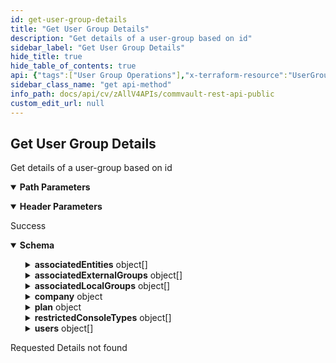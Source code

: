 ```yaml
---
id: get-user-group-details
title: "Get User Group Details"
description: "Get details of a user-group based on id"
sidebar_label: "Get User Group Details"
hide_title: true
hide_table_of_contents: true
api: {"tags":["User Group Operations"],"x-terraform-resource":"UserGroup","x-terraform-query":"?additionalproperties=true","parameters":[{"name":"userGroupId","x-terraform-id":true,"in":"path","description":"Id of the user-group whose details have to be fetched","required":true,"schema":{"type":"integer","format":"int32"}},{"name":"mode","in":"header","schema":{"enum":["EdgeMode"]}}],"responses":{"200":{"description":"Success","content":{"application/json":{"schema":{"properties":{"GUID":{"type":"string"},"allowMultipleCompanyMembers":{"default":false,"description":"This property denotes that addition of users/groups from child companies is allowed. Only applicable for commcell and reseller company group.","type":"boolean"},"associatedEntities":{"items":{"description":"Used to provide the entities associated.","properties":{"id":{"format":"int32","type":"integer"},"name":{"type":"string"},"permissionList":{"description":"List of permissions associated with the entity. Either categoryId and categoryName or permissionId and permissionName will be returned. If categoryId or categoryName is returned, all the corresponding permissions in the category are associated with the entity.","properties":{"categoryId":{"format":"int32","type":"integer"},"categoryName":{"type":"string"},"exclude":{"description":"Flag to specify if this is included permission or excluded permission.","type":"boolean"},"permissionId":{"format":"int32","type":"integer"},"permissionName":{"type":"string"},"type":{"description":"Returns the type of association.","enum":["ALL_CATEGORIES","CATEGORY_ENTITY","PERMISSION_ENTITY"],"type":"string"}},"type":"object"},"role":{"properties":{"id":{"format":"int32","type":"integer","x-terraform-omitempty":true,"x-terraform-set-key":true},"name":{"nullable":true,"type":"string"}},"type":"object"},"type":{"description":"type of entities associated.","type":"string"}},"type":"object"},"type":"array"},"associatedExternalGroups":{"items":{"properties":{"id":{"format":"int32","type":"integer","x-terraform-omitempty":true,"x-terraform-set-key":true},"name":{"nullable":true,"type":"string"}},"type":"object"},"type":"array"},"associatedLocalGroups":{"items":{"properties":{"id":{"format":"int32","type":"integer","x-terraform-omitempty":true,"x-terraform-set-key":true},"name":{"nullable":true,"type":"string"}},"type":"object"},"type":"array"},"azureGUID":{"description":"Azure Object ID used to link this user group to Azure AD group and manage group membership of the user during SAML login","type":"string"},"company":{"properties":{"id":{"format":"int32","type":"integer","x-terraform-omitempty":true,"x-terraform-set-key":true},"name":{"nullable":true,"type":"string"}},"type":"object"},"description":{"type":"string"},"eligibleToAllowMultipleCompanyMembers":{"description":"Read only property. Denotes if the group is eligible for allowMultipleCompanyMembers","readOnly":true,"type":"boolean"},"email":{"description":"Returns if there is a email ID associated with the usergroup.","type":"string"},"enableLocalAuthentication":{"description":"Allows two-factor authentication to be enabled for the specific types of usergroups. it can be turned on or off based on user preferences. There will be usergroups that will not have this option.","enum":["ON","OFF","DISABLED_AT_COMPANY"],"type":"string"},"enableTwoFactorAuthentication":{"description":"Allows two-factor authentication to be enabled for the specific types of usergroups. it can be turned on or off based on user preferences. There will be usergroups that will not have this option.","enum":["ON","OFF","DISABLED_AT_COMPANY"],"type":"string"},"enabled":{"description":"Returns if the user group is enabled or disabled","type":"boolean"},"enforceFSQuota":{"type":"boolean"},"id":{"type":"string","x-terraform-id":true},"laptopAdmins":{"description":"When set to true, users in this group cannot activate or be set as server owner","type":"boolean"},"name":{"type":"string"},"plan":{"properties":{"id":{"format":"int32","type":"integer","x-terraform-omitempty":true,"x-terraform-set-key":true},"name":{"nullable":true,"type":"string"}},"type":"object"},"quotaLimitInGB":{"format":"int32","type":"integer"},"restrictedConsoleTypes":{"items":{"description":"This property is listing restricted consoles. If the restricted console is inherited from parent, parent name and id will be listed along with restricted console.","properties":{"consoleType":{"description":"This is console type","enum":["COMMANDCENTER","WEBCONSOLE","COMMCELLCONSOLE","API","MOBILE"],"type":"string"},"parent":{"properties":{"id":{"format":"int32","type":"integer"},"name":{"type":"string"},"type":{"type":"string"}},"type":"object","x-terraform-include":false}},"title":"RestrictedConsoleTypes","type":"object"},"type":"array","x-terraform-function":"handler.GetConsoleTypes","x-terraform-mapping":"restrictConsoleTypes"},"serviceType":{"description":"The values that are returned by serviceType are- 0(unknown),1(commserver users),2(Active directory users),3(domino directory service users),4(hosted exchange users),5(company users),12(dummy domain users)","enum":["UNKNOWN","COMMSERVE","ACTIVE_DIRECTORY","DOMINO_DIRECTORTY_SERVICE","HOSTED_EXCHANGE","ORGANIZATIONS","DUMMY_DOMAIN"],"format":"","type":"string"},"showAzureGuidOption":{"description":"Read only property. Denotes if the group is eligible to have Azure Object ID property","readOnly":true,"type":"boolean"},"users":{"description":"Returns list of users that are associated with this userGroup","items":{"properties":{"id":{"format":"int32","type":"integer","x-terraform-omitempty":true,"x-terraform-set-key":true},"name":{"nullable":true,"type":"string"}},"type":"object"},"type":"array"}},"type":"object"}}}},"404":{"description":"Requested Details not found"}},"operationId":"GetUserGroupDetails","description":"Get details of a user-group based on id","method":"get","path":"/V4/UserGroup/{userGroupId}","servers":[{"url":"http://{hostname}/webconsole/api","variables":{"hostname":{"default":"localhost","description":"Webconsole"}}}],"securitySchemes":{"token":{"in":"header","name":"Authtoken","type":"apiKey"}},"info":{"version":"1.0.0","contact":{},"description":"## Welcome\n\nWelcome to Commvault's Rest APIs. You can explore our APIs in [Postman](https://getpostman.com) using the predefined requests we created\n\nThe current version of this documentation is **Commvault Platform Release 2022E**.\n\nYou can access LTS documentation here:\n\n[Feature Release 11.20](https://documenter.getpostman.com/view/2046098/UVR7KoPJ)\n\n[Feature Release 11.24](https://documenter.getpostman.com/view/2046098/UVR7KoPL)\n\nFor more V2 and Latest APIs, please visit your API Explorer page.  \n[*More Details*](http://documentation.commvault.com/commvault/v11/article?p=107350_1.htm)\n\n## Setup\n\nTo get started, [create an environment in Postman](https://www.getpostman.com/docs/environments), select that environment, and set your environment variables by entering necessary values in the `0 - Setup/Environment Setup` pre-request script ([documentation on pre-request scripts](http://www.getpostman.com/docs/pre_request_scripts)). Also, Some of our calls might have dependencies. `GET`/`PUT`/`DELETE` may only work after an item is created with a `POST`.\n\nThe same set of APIs can be used for both XML and JSON. If you want to get equivalent JSON for the XML, use our [API](https://api.commvault.com/#fe2fa795-dd7c-4416-857d-75704b52be8c) for conversion.\n\n**Note:** Swagger Documentation for V2/Latest APIs are present in the following URL:  \n`{ServerURL}/sandbox/apiexplorer`\n\n[*More Details*](http://documentation.commvault.com/commvault/v11/article?p=45551.htm)","title":"Commvault Rest API - Public"},"postman":{"name":"Get User Group Details","description":{"content":"Get details of a user-group based on id","type":"text/plain"},"url":{"path":["V4","UserGroup",":userGroupId"],"host":["{{baseUrl}}"],"query":[],"variable":[{"disabled":false,"description":{"content":"(Required) Id of the user-group whose details have to be fetched","type":"text/plain"},"type":"any","value":"","key":"userGroupId"}]},"header":[{"disabled":false,"description":{"content":"","type":"text/plain"},"key":"mode","value":""},{"key":"Accept","value":"application/json"}],"method":"GET"}}
sidebar_class_name: "get api-method"
info_path: docs/api/cv/zAllV4APIs/commvault-rest-api-public
custom_edit_url: null
---
```



## Get User Group Details



Get details of a user-group based on id

<details style={{"marginBottom":"1rem"}} data-collapsed={false} open={true}><summary style={{}}><strong>Path Parameters</strong></summary><div><ul><ParamsItem className={"paramsItem"} param={{"name":"userGroupId","x-terraform-id":true,"in":"path","description":"Id of the user-group whose details have to be fetched","required":true,"schema":{"type":"integer","format":"int32"}}}></ParamsItem></ul></div></details><details style={{"marginBottom":"1rem"}} data-collapsed={false} open={true}><summary style={{}}><strong>Header Parameters</strong></summary><div><ul><ParamsItem className={"paramsItem"} param={{"name":"mode","in":"header","schema":{"enum":["EdgeMode"]}}}></ParamsItem></ul></div></details><div><ApiTabs><TabItem label={"200"} value={"200"}><div>

Success

</div><div><MimeTabs schemaType={"response"}><TabItem label={"application/json"} value={"application/json"}><SchemaTabs><TabItem label={"Schema"} value={"Schema"}><details style={{}} data-collapsed={false} open={true}><summary style={{"textAlign":"left"}}><strong>Schema</strong></summary><div style={{"textAlign":"left","marginLeft":"1rem"}}></div><ul style={{"marginLeft":"1rem"}}><SchemaItem collapsible={false} name={"GUID"} required={false} deprecated={undefined} schemaDescription={undefined} schemaName={"string"} qualifierMessage={undefined} defaultValue={undefined}></SchemaItem><SchemaItem collapsible={false} name={"allowMultipleCompanyMembers"} required={false} deprecated={undefined} schemaDescription={"This property denotes that addition of users/groups from child companies is allowed. Only applicable for commcell and reseller company group."} schemaName={"boolean"} qualifierMessage={undefined} defaultValue={false}></SchemaItem><SchemaItem collapsible={true} className={"schemaItem"}><details style={{}}><summary style={{}}><strong>associatedEntities</strong><span style={{"opacity":"0.6"}}> object[]</span></summary><div style={{"marginLeft":"1rem"}}><SchemaItem collapsible={false} name={"id"} required={false} deprecated={undefined} schemaDescription={undefined} schemaName={"int32"} qualifierMessage={undefined} defaultValue={undefined}></SchemaItem><SchemaItem collapsible={false} name={"name"} required={false} deprecated={undefined} schemaDescription={undefined} schemaName={"string"} qualifierMessage={undefined} defaultValue={undefined}></SchemaItem><SchemaItem collapsible={true} className={"schemaItem"}><details style={{}}><summary style={{}}><strong>permissionList</strong><span style={{"opacity":"0.6"}}> object</span></summary><div style={{"marginLeft":"1rem"}}><div style={{"marginTop":".5rem","marginBottom":".5rem"}}>

List of permissions associated with the entity. Either categoryId and categoryName or permissionId and permissionName will be returned. If categoryId or categoryName is returned, all the corresponding permissions in the category are associated with the entity.

</div><SchemaItem collapsible={false} name={"categoryId"} required={false} deprecated={undefined} schemaDescription={undefined} schemaName={"int32"} qualifierMessage={undefined} defaultValue={undefined}></SchemaItem><SchemaItem collapsible={false} name={"categoryName"} required={false} deprecated={undefined} schemaDescription={undefined} schemaName={"string"} qualifierMessage={undefined} defaultValue={undefined}></SchemaItem><SchemaItem collapsible={false} name={"exclude"} required={false} deprecated={undefined} schemaDescription={"Flag to specify if this is included permission or excluded permission."} schemaName={"boolean"} qualifierMessage={undefined} defaultValue={undefined}></SchemaItem><SchemaItem collapsible={false} name={"permissionId"} required={false} deprecated={undefined} schemaDescription={undefined} schemaName={"int32"} qualifierMessage={undefined} defaultValue={undefined}></SchemaItem><SchemaItem collapsible={false} name={"permissionName"} required={false} deprecated={undefined} schemaDescription={undefined} schemaName={"string"} qualifierMessage={undefined} defaultValue={undefined}></SchemaItem><SchemaItem collapsible={false} name={"type"} required={false} deprecated={undefined} schemaDescription={"Returns the type of association."} schemaName={"string"} qualifierMessage={"**Possible values:** [`ALL_CATEGORIES`, `CATEGORY_ENTITY`, `PERMISSION_ENTITY`]"} defaultValue={undefined}></SchemaItem></div></details></SchemaItem><SchemaItem collapsible={true} className={"schemaItem"}><details style={{}}><summary style={{}}><strong>role</strong><span style={{"opacity":"0.6"}}> object</span></summary><div style={{"marginLeft":"1rem"}}><SchemaItem collapsible={false} name={"id"} required={false} deprecated={undefined} schemaDescription={undefined} schemaName={"int32"} qualifierMessage={undefined} defaultValue={undefined}></SchemaItem><SchemaItem collapsible={false} name={"name"} required={false} deprecated={undefined} schemaDescription={undefined} schemaName={"string"} qualifierMessage={undefined} defaultValue={undefined}></SchemaItem></div></details></SchemaItem><SchemaItem collapsible={false} name={"type"} required={false} deprecated={undefined} schemaDescription={"type of entities associated."} schemaName={"string"} qualifierMessage={undefined} defaultValue={undefined}></SchemaItem></div></details></SchemaItem><SchemaItem collapsible={true} className={"schemaItem"}><details style={{}}><summary style={{}}><strong>associatedExternalGroups</strong><span style={{"opacity":"0.6"}}> object[]</span></summary><div style={{"marginLeft":"1rem"}}><SchemaItem collapsible={false} name={"id"} required={false} deprecated={undefined} schemaDescription={undefined} schemaName={"int32"} qualifierMessage={undefined} defaultValue={undefined}></SchemaItem><SchemaItem collapsible={false} name={"name"} required={false} deprecated={undefined} schemaDescription={undefined} schemaName={"string"} qualifierMessage={undefined} defaultValue={undefined}></SchemaItem></div></details></SchemaItem><SchemaItem collapsible={true} className={"schemaItem"}><details style={{}}><summary style={{}}><strong>associatedLocalGroups</strong><span style={{"opacity":"0.6"}}> object[]</span></summary><div style={{"marginLeft":"1rem"}}><SchemaItem collapsible={false} name={"id"} required={false} deprecated={undefined} schemaDescription={undefined} schemaName={"int32"} qualifierMessage={undefined} defaultValue={undefined}></SchemaItem><SchemaItem collapsible={false} name={"name"} required={false} deprecated={undefined} schemaDescription={undefined} schemaName={"string"} qualifierMessage={undefined} defaultValue={undefined}></SchemaItem></div></details></SchemaItem><SchemaItem collapsible={false} name={"azureGUID"} required={false} deprecated={undefined} schemaDescription={"Azure Object ID used to link this user group to Azure AD group and manage group membership of the user during SAML login"} schemaName={"string"} qualifierMessage={undefined} defaultValue={undefined}></SchemaItem><SchemaItem collapsible={true} className={"schemaItem"}><details style={{}}><summary style={{}}><strong>company</strong><span style={{"opacity":"0.6"}}> object</span></summary><div style={{"marginLeft":"1rem"}}><SchemaItem collapsible={false} name={"id"} required={false} deprecated={undefined} schemaDescription={undefined} schemaName={"int32"} qualifierMessage={undefined} defaultValue={undefined}></SchemaItem><SchemaItem collapsible={false} name={"name"} required={false} deprecated={undefined} schemaDescription={undefined} schemaName={"string"} qualifierMessage={undefined} defaultValue={undefined}></SchemaItem></div></details></SchemaItem><SchemaItem collapsible={false} name={"description"} required={false} deprecated={undefined} schemaDescription={undefined} schemaName={"string"} qualifierMessage={undefined} defaultValue={undefined}></SchemaItem><SchemaItem collapsible={false} name={"eligibleToAllowMultipleCompanyMembers"} required={false} deprecated={undefined} schemaDescription={"Read only property. Denotes if the group is eligible for allowMultipleCompanyMembers"} schemaName={"boolean"} qualifierMessage={undefined} defaultValue={undefined}></SchemaItem><SchemaItem collapsible={false} name={"email"} required={false} deprecated={undefined} schemaDescription={"Returns if there is a email ID associated with the usergroup."} schemaName={"string"} qualifierMessage={undefined} defaultValue={undefined}></SchemaItem><SchemaItem collapsible={false} name={"enableLocalAuthentication"} required={false} deprecated={undefined} schemaDescription={"Allows two-factor authentication to be enabled for the specific types of usergroups. it can be turned on or off based on user preferences. There will be usergroups that will not have this option."} schemaName={"string"} qualifierMessage={"**Possible values:** [`ON`, `OFF`, `DISABLED_AT_COMPANY`]"} defaultValue={undefined}></SchemaItem><SchemaItem collapsible={false} name={"enableTwoFactorAuthentication"} required={false} deprecated={undefined} schemaDescription={"Allows two-factor authentication to be enabled for the specific types of usergroups. it can be turned on or off based on user preferences. There will be usergroups that will not have this option."} schemaName={"string"} qualifierMessage={"**Possible values:** [`ON`, `OFF`, `DISABLED_AT_COMPANY`]"} defaultValue={undefined}></SchemaItem><SchemaItem collapsible={false} name={"enabled"} required={false} deprecated={undefined} schemaDescription={"Returns if the user group is enabled or disabled"} schemaName={"boolean"} qualifierMessage={undefined} defaultValue={undefined}></SchemaItem><SchemaItem collapsible={false} name={"enforceFSQuota"} required={false} deprecated={undefined} schemaDescription={undefined} schemaName={"boolean"} qualifierMessage={undefined} defaultValue={undefined}></SchemaItem><SchemaItem collapsible={false} name={"id"} required={false} deprecated={undefined} schemaDescription={undefined} schemaName={"string"} qualifierMessage={undefined} defaultValue={undefined}></SchemaItem><SchemaItem collapsible={false} name={"laptopAdmins"} required={false} deprecated={undefined} schemaDescription={"When set to true, users in this group cannot activate or be set as server owner"} schemaName={"boolean"} qualifierMessage={undefined} defaultValue={undefined}></SchemaItem><SchemaItem collapsible={false} name={"name"} required={false} deprecated={undefined} schemaDescription={undefined} schemaName={"string"} qualifierMessage={undefined} defaultValue={undefined}></SchemaItem><SchemaItem collapsible={true} className={"schemaItem"}><details style={{}}><summary style={{}}><strong>plan</strong><span style={{"opacity":"0.6"}}> object</span></summary><div style={{"marginLeft":"1rem"}}><SchemaItem collapsible={false} name={"id"} required={false} deprecated={undefined} schemaDescription={undefined} schemaName={"int32"} qualifierMessage={undefined} defaultValue={undefined}></SchemaItem><SchemaItem collapsible={false} name={"name"} required={false} deprecated={undefined} schemaDescription={undefined} schemaName={"string"} qualifierMessage={undefined} defaultValue={undefined}></SchemaItem></div></details></SchemaItem><SchemaItem collapsible={false} name={"quotaLimitInGB"} required={false} deprecated={undefined} schemaDescription={undefined} schemaName={"int32"} qualifierMessage={undefined} defaultValue={undefined}></SchemaItem><SchemaItem collapsible={true} className={"schemaItem"}><details style={{}}><summary style={{}}><strong>restrictedConsoleTypes</strong><span style={{"opacity":"0.6"}}> object[]</span></summary><div style={{"marginLeft":"1rem"}}><SchemaItem collapsible={false} name={"consoleType"} required={false} deprecated={undefined} schemaDescription={"This is console type"} schemaName={"string"} qualifierMessage={"**Possible values:** [`COMMANDCENTER`, `WEBCONSOLE`, `COMMCELLCONSOLE`, `API`, `MOBILE`]"} defaultValue={undefined}></SchemaItem><SchemaItem collapsible={true} className={"schemaItem"}><details style={{}}><summary style={{}}><strong>parent</strong><span style={{"opacity":"0.6"}}> object</span></summary><div style={{"marginLeft":"1rem"}}><SchemaItem collapsible={false} name={"id"} required={false} deprecated={undefined} schemaDescription={undefined} schemaName={"int32"} qualifierMessage={undefined} defaultValue={undefined}></SchemaItem><SchemaItem collapsible={false} name={"name"} required={false} deprecated={undefined} schemaDescription={undefined} schemaName={"string"} qualifierMessage={undefined} defaultValue={undefined}></SchemaItem><SchemaItem collapsible={false} name={"type"} required={false} deprecated={undefined} schemaDescription={undefined} schemaName={"string"} qualifierMessage={undefined} defaultValue={undefined}></SchemaItem></div></details></SchemaItem></div></details></SchemaItem><SchemaItem collapsible={false} name={"serviceType"} required={false} deprecated={undefined} schemaDescription={"The values that are returned by serviceType are- 0(unknown),1(commserver users),2(Active directory users),3(domino directory service users),4(hosted exchange users),5(company users),12(dummy domain users)"} schemaName={"string"} qualifierMessage={"**Possible values:** [`UNKNOWN`, `COMMSERVE`, `ACTIVE_DIRECTORY`, `DOMINO_DIRECTORTY_SERVICE`, `HOSTED_EXCHANGE`, `ORGANIZATIONS`, `DUMMY_DOMAIN`]"} defaultValue={undefined}></SchemaItem><SchemaItem collapsible={false} name={"showAzureGuidOption"} required={false} deprecated={undefined} schemaDescription={"Read only property. Denotes if the group is eligible to have Azure Object ID property"} schemaName={"boolean"} qualifierMessage={undefined} defaultValue={undefined}></SchemaItem><SchemaItem collapsible={true} className={"schemaItem"}><details style={{}}><summary style={{}}><strong>users</strong><span style={{"opacity":"0.6"}}> object[]</span></summary><div style={{"marginLeft":"1rem"}}><div style={{"marginTop":".5rem","marginBottom":".5rem"}}>

Returns list of users that are associated with this userGroup

</div><SchemaItem collapsible={false} name={"id"} required={false} deprecated={undefined} schemaDescription={undefined} schemaName={"int32"} qualifierMessage={undefined} defaultValue={undefined}></SchemaItem><SchemaItem collapsible={false} name={"name"} required={false} deprecated={undefined} schemaDescription={undefined} schemaName={"string"} qualifierMessage={undefined} defaultValue={undefined}></SchemaItem></div></details></SchemaItem></ul></details></TabItem><TabItem label={"Example (from schema)"} value={"Example (from schema)"}><ResponseSamples responseExample={"{\n  \"GUID\": \"string\",\n  \"allowMultipleCompanyMembers\": false,\n  \"associatedEntities\": [\n    {\n      \"id\": 0,\n      \"name\": \"string\",\n      \"permissionList\": {\n        \"categoryId\": 0,\n        \"categoryName\": \"string\",\n        \"exclude\": true,\n        \"permissionId\": 0,\n        \"permissionName\": \"string\",\n        \"type\": \"ALL_CATEGORIES\"\n      },\n      \"role\": {\n        \"id\": 0,\n        \"name\": \"string\"\n      },\n      \"type\": \"string\"\n    }\n  ],\n  \"associatedExternalGroups\": [\n    {\n      \"id\": 0,\n      \"name\": \"string\"\n    }\n  ],\n  \"associatedLocalGroups\": [\n    {\n      \"id\": 0,\n      \"name\": \"string\"\n    }\n  ],\n  \"azureGUID\": \"string\",\n  \"company\": {\n    \"id\": 0,\n    \"name\": \"string\"\n  },\n  \"description\": \"string\",\n  \"eligibleToAllowMultipleCompanyMembers\": true,\n  \"email\": \"string\",\n  \"enableLocalAuthentication\": \"ON\",\n  \"enableTwoFactorAuthentication\": \"ON\",\n  \"enabled\": true,\n  \"enforceFSQuota\": true,\n  \"id\": \"string\",\n  \"laptopAdmins\": true,\n  \"name\": \"string\",\n  \"plan\": {\n    \"id\": 0,\n    \"name\": \"string\"\n  },\n  \"quotaLimitInGB\": 0,\n  \"restrictedConsoleTypes\": [\n    {\n      \"consoleType\": \"COMMANDCENTER\",\n      \"parent\": {\n        \"id\": 0,\n        \"name\": \"string\",\n        \"type\": \"string\"\n      }\n    }\n  ],\n  \"serviceType\": \"UNKNOWN\",\n  \"showAzureGuidOption\": true,\n  \"users\": [\n    {\n      \"id\": 0,\n      \"name\": \"string\"\n    }\n  ]\n}"} language={"json"}></ResponseSamples></TabItem></SchemaTabs></TabItem></MimeTabs></div></TabItem><TabItem label={"404"} value={"404"}><div>

Requested Details not found

</div><div></div></TabItem></ApiTabs></div>
      
